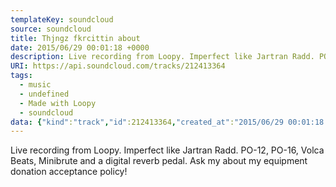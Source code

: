 ---
templateKey: soundcloud
source: soundcloud
title: Thjngz fkrcittin about
date: 2015/06/29 00:01:18 +0000
description: Live recording from Loopy. Imperfect like Jartran Radd. PO-12, PO-16, Volca Beats, Minibrute and a digital reverb pedal. Ask my about my equipment donation acceptance policy!
URI: https://api.soundcloud.com/tracks/212413364
tags: 
  - music
  - undefined
  - Made with Loopy
  - soundcloud
data: {"kind":"track","id":212413364,"created_at":"2015/06/29 00:01:18 +0000","user_id":9356363,"duration":201082,"commentable":true,"comment_count":0,"state":"finished","original_content_size":2855970,"last_modified":"2015/06/29 00:15:07 +0000","sharing":"public","tag_list":"doomdoomdoom deepbeats triphop rap tagsareweird instrumental","permalink":"thjngz-fkrcittin-about","streamable":true,"embeddable_by":"all","purchase_url":null,"purchase_title":null,"label_id":null,"genre":"Made with Loopy","title":"Thjngz fkrcittin about","description":"Live recording from Loopy. Imperfect like Jartran Radd. PO-12, PO-16, Volca Beats, Minibrute and a digital reverb pedal. Ask my about my equipment donation acceptance policy!","label_name":null,"release":null,"track_type":"recording","key_signature":null,"isrc":null,"video_url":null,"bpm":null,"release_year":null,"release_month":null,"release_day":null,"original_format":"m4a","license":"all-rights-reserved","uri":"https://api.soundcloud.com/tracks/212413364","user":{"id":9356363,"kind":"user","permalink":"dicey-troop","username":"Dicey","last_modified":"2016/03/24 20:49:20 +0000","uri":"https://api.soundcloud.com/users/9356363","permalink_url":"https://soundcloud.com/dicey-troop","avatar_url":"https://i1.sndcdn.com/avatars-000149647728-ikeulv-large.jpg"},"user_uri":"https://api.soundcloud.com/users/9356363","permalink_url":"https://soundcloud.com/dicey-troop/thjngz-fkrcittin-about","artwork_url":"https://i1.sndcdn.com/artworks-000121651179-yth87j-large.jpg","stream_url":"https://api.soundcloud.com/tracks/212413364/stream","download_url":"https://api.soundcloud.com/tracks/212413364/download","waveform_url":"https://wave.sndcdn.com/ZBLDdB0K3gP7_m.png","domain_lockings":null,"available_country_codes":null,"label":null,"secret_token":null,"secret_uri":null,"user_favorite":null,"user_playback_count":null,"playback_count":51,"download_count":2,"favoritings_count":0,"reposts_count":0,"downloadable":true,"downloads_remaining":null}
---

Live recording from Loopy. Imperfect like Jartran Radd. PO-12, PO-16, Volca Beats, Minibrute and a digital reverb pedal. Ask my about my equipment donation acceptance policy!
